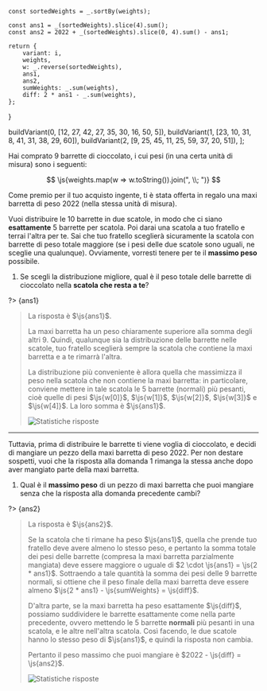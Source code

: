 
    const sortedWeights = _.sortBy(weights);

    const ans1 = _(sortedWeights).slice(4).sum();
    const ans2 = 2022 + _(sortedWeights).slice(0, 4).sum() - ans1;

    return {
        variant: i,
        weights,
        w: _.reverse(sortedWeights),
        ans1,
        ans2,
        sumWeights: _.sum(weights),
        diff: 2 * ans1 - _.sum(weights),
    };

}

  buildVariant(0, [12, 27, 42, 27, 35, 30, 16, 50, 5]),
  buildVariant(1, [23, 10, 31, 8, 41, 31, 38, 29, 60]),
  buildVariant(2, [9, 25, 45, 11, 25, 59, 37, 20, 51]),
];

Hai comprato $9$ barrette di cioccolato, i cui pesi (in una certa unità di misura) sono i seguenti:

$$
\js{weights.map(w => w.toString()).join(", \\; ")}
$$

Come premio per il tuo acquisto ingente, ti è stata offerta in regalo una maxi barretta di peso $2022$ (nella stessa unità di misura).

Vuoi distribuire le $10$ barrette in due scatole, in modo che ci siano **esattamente** $5$ barrette per scatola. Poi darai una scatola a tuo fratello e terrai l'altra per te. Sai che tuo fratello sceglierà sicuramente la scatola con barrette di peso totale maggiore (se i pesi delle due scatole sono uguali, ne sceglie una qualunque). Ovviamente, vorresti tenere per te il **massimo peso** possibile.

1. Se scegli la distribuzione migliore, qual è il peso totale delle barrette di cioccolato nella **scatola che resta a te**?

?> {ans1}

> La risposta è $\js{ans1}$.
>
> La maxi barretta ha un peso chiaramente superiore alla somma degli altri $9$. Quindi, qualunque sia la distribuzione delle barrette nelle scatole, tuo fratello sceglierà sempre la scatola che contiene la maxi barretta e a te rimarrà l'altra.
>
> La distribuzione più conveniente è allora quella che massimizza il peso nella scatola che non contiene la maxi barretta: in particolare, conviene mettere in tale scatola le $5$ barrette (normali) più pesanti, cioè quelle di pesi $\js{w[0]}$, $\js{w[1]}$, $\js{w[2]}$, $\js{w[3]}$ e $\js{w[4]}$. La loro somma è $\js{ans1}$.
>
> ![Statistiche risposte]({variant}-0.svg)

---

Tuttavia, prima di distribuire le barrette ti viene voglia di cioccolato, e decidi di mangiare un pezzo della maxi barretta di peso $2022$. Per non destare sospetti, vuoi che la risposta alla domanda 1 rimanga la stessa anche dopo aver mangiato parte della maxi barretta.

1. Qual è il **massimo peso** di un pezzo di maxi barretta che puoi mangiare senza che la risposta alla domanda precedente cambi?

?> {ans2}

> La risposta è $\js{ans2}$.
>
> Se la scatola che ti rimane ha peso $\js{ans1}$, quella che prende tuo fratello deve avere almeno lo stesso peso, e pertanto la somma totale dei pesi delle barrette (compresa la maxi barretta parzialmente mangiata) deve essere maggiore o uguale di $2 \cdot \js{ans1} = \js{2 * ans1}$. Sottraendo a tale quantità la somma dei pesi delle $9$ barrette normali, si ottiene che il peso finale della maxi barretta deve essere almeno $\js{2 * ans1} - \js{sumWeights} = \js{diff}$.
>
> D'altra parte, se la maxi barretta ha peso esattamente $\js{diff}$, possiamo suddividere le barrette esattamente come nella parte precedente, ovvero mettendo le $5$ barrette **normali** più pesanti in una scatola, e le altre nell'altra scatola. Così facendo, le due scatole hanno lo stesso peso di $\js{ans1}$, e quindi la risposta non cambia.
>
> Pertanto il peso massimo che puoi mangiare è $2022 - \js{diff} = \js{ans2}$.
>
> ![Statistiche risposte]({variant}-1.svg)
